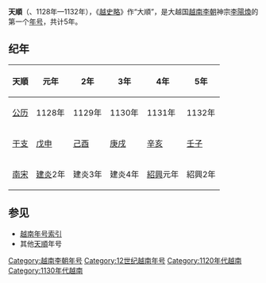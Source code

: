 {{Eranamebox|年号=天順
|起讫时间= 1128年—1132年
|政权= [[越南李朝|越南李朝]]
|帝王= 神宗[[李陽煥|李陽煥]]
|历时= 5年
|timeline=
|说明=
}}
'''天順'''（{{lang|vi|Thiên Thuận}}、1128年—1132年），《[[越史略|越史略]]》作“大順”，是大越国[[越南李朝|越南李朝]]神宗[[李陽煥|李陽煥]]的第一个[[年号|年号]]，共计5年。

==纪年==

{| class="wikitable"  style="text-align:center"
!天順||元年||2年||3年||4年||5年
|-
|[[公历|公历]]||1128年||1129年||1130年||1131年||1132年
|-
|[[干支|干支]]||[[戊申|戊申]]||[[己酉|己酉]]||[[庚戌|庚戌]]||[[辛亥|辛亥]]||[[壬子|壬子]]
|-
|[[南宋|南宋]]||[[建炎|建炎]]2年||建炎3年||建炎4年||[[紹興_(宋高宗)|紹興]]元年||紹興2年
|}

==参见==
*[[越南年号索引|越南年号索引]]
*其他[[天順|天順]]年号
{{年号|[[天符慶壽|天符慶壽]]|[[越南年号索引|越南李朝年号]]|[[天彰寶嗣|天彰寶嗣]]}}
{{越南年號}}
[[Category:越南李朝年号|Category:越南李朝年号]]
[[Category:12世纪越南年号|Category:12世纪越南年号]]
[[Category:1120年代越南|Category:1120年代越南]]
[[Category:1130年代越南|Category:1130年代越南]]